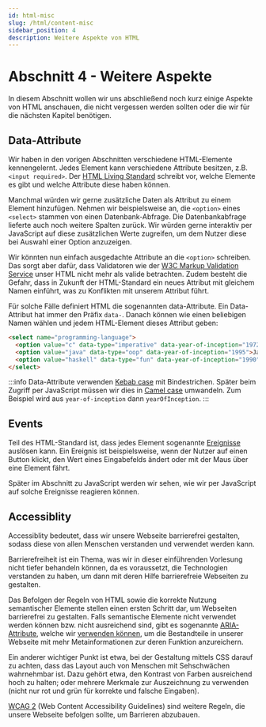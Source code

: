 ```yaml
---
id: html-misc
slug: /html/content-misc
sidebar_position: 4
description: Weitere Aspekte von HTML
---
```


# Abschnitt 4 - Weitere Aspekte

In diesem Abschnitt wollen wir uns abschließend noch kurz einige Aspekte von
HTML anschauen, die nicht vergessen werden sollten oder die wir für die nächsten
Kapitel benötigen.

## Data-Attribute

Wir haben in den vorigen Abschnitten verschiedene HTML-Elemente kennengelernt.
Jedes Element kann verschiedene Attribute besitzen, z.B. `<input required>`.
Der [HTML Living Standard](https://html.spec.whatwg.org/multipage/) schreibt
vor, welche Elemente es gibt und welche Attribute diese haben können.

Manchmal würden wir gerne zusätzliche Daten als Attribut zu einem Element
hinzufügen. Nehmen wir beispielsweise an, die `<option>` eines `<select>`
stammen von einen Datenbank-Abfrage. Die Datenbankabfrage lieferte auch noch
weitere Spalten zurück. Wir würden gerne interaktiv per JavaScript auf diese
zusätzlichen Werte zugreifen, um dem Nutzer diese bei Auswahl einer Option
anzuzeigen.

Wir könnten nun einfach ausgedachte Attribute an die `<option>` schreiben.
Das sorgt aber dafür, dass Validatoren wie der [W3C Markup Validation Service](https://validator.w3.org/)
unser HTML nicht mehr als valide betrachten. Zudem besteht die Gefahr, dass
in Zukunft der HTML-Standard ein neues Attribut mit gleichem Namen einführt,
was zu Konflikten mit unserem Attribut führt.

Für solche Fälle definiert HTML die sogenannten data-Attribute. Ein Data-Attribut
hat immer den Präfix `data-`. Danach können wie einen beliebigen Namen wählen
und jedem HTML-Element dieses Attribut geben:

```html
<select name="programming-language">
  <option value="c" data-type="imperative" data-year-of-inception="1972">C</option>
  <option value="java" data-type="oop" data-year-of-inception="1995">Java</option>
  <option value="haskell" data-type="fun" data-year-of-inception="1990">Haskell</option>
</select>
```

:::info
Data-Attribute verwenden [Kebab case](https://developer.mozilla.org/en-US/docs/Glossary/Kebab_case)
mit Bindestrichen. Später beim Zugriff per JavaScript müssen wir dies in
[Camel case](https://developer.mozilla.org/en-US/docs/Glossary/Camel_case) umwandeln.
Zum Beispiel wird aus `year-of-inception` dann `yearOfInception`. 
:::

## Events

Teil des HTML-Standard ist, dass jedes Element sogenannte [Ereignisse](https://html.spec.whatwg.org/multipage/webappapis.html#events)
auslösen kann. Ein Ereignis ist beispielsweise, wenn der Nutzer auf einen Button klickt,
den Wert eines Eingabefelds ändert oder mit der Maus über eine Element fährt.

Später im Abschnitt zu JavaScript werden wir sehen, wie wir per JavaScript
auf solche Ereignisse reagieren können.

## Accessiblity

Accessiblity bedeutet, dass wir unsere Webseite barrierefrei gestalten, sodass
diese von allen Menschen verstanden und verwendet werden kann.

Barrierefreiheit ist ein Thema, was wir in dieser einführenden Vorlesung nicht
tiefer behandeln können, da es voraussetzt, die Technologien verstanden zu haben,
um dann mit deren Hilfe barrierefreie Webseiten zu gestalten.

Das Befolgen der Regeln von HTML sowie die korrekte Nutzung semantischer Elemente
stellen einen ersten Schritt dar, um Webseiten barrierefrei zu gestalten. Falls
semantische Elemente nicht verwendet werden können bzw. nicht ausreichend sind,
gibt es sogenannte [ARIA-Attribute](https://www.w3.org/TR/wai-aria-1.2/), welche
wir [verwenden können](https://developer.mozilla.org/en-US/docs/Web/Accessibility/ARIA), um
die Bestandteile in unserer Webseite mit mehr Metainformationen zur deren Funktion anzureichern.

Ein anderer wichtiger Punkt ist etwa, bei der Gestaltung mittels CSS darauf zu achten,
dass das Layout auch von Menschen mit Sehschwächen wahrnehmbar ist. Dazu gehört
etwa, den Kontrast von Farben ausreichend hoch zu halten; oder mehrere Merkmale
zur Auszeichnung zu verwenden (nicht nur rot und grün für korrekte und falsche Eingaben).

[WCAG 2](https://www.w3.org/WAI/standards-guidelines/wcag/) (Web Content Accessibility Guidelines)
sind weitere Regeln, die unsere Webseite befolgen sollte, um Barrieren abzubauen.